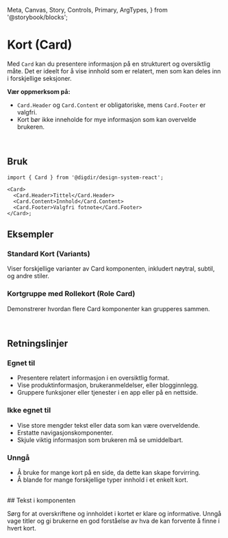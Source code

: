   Meta,
  Canvas,
  Story,
  Controls,
  Primary,
  ArgTypes,
} from '@storybook/blocks';

<Meta of={CardStories} />

# Kort (Card)

Med `Card` kan du presentere informasjon på en strukturert og oversiktlig måte. Det er ideelt for å vise innhold som er relatert, men som kan deles inn i forskjellige seksjoner.

**Vær oppmerksom på:**

- `Card.Header` og `Card.Content` er obligatoriske, mens `Card.Footer` er valgfri.
- Kort bør ikke inneholde for mye informasjon som kan overvelde brukeren.

<br />

<Primary />
<Controls />

## Bruk

<Information text='token' />

```tsx
import { Card } from '@digdir/design-system-react';

<Card>
  <Card.Header>Tittel</Card.Header>
  <Card.Content>Innhold</Card.Content>
  <Card.Footer>Valgfri fotnote</Card.Footer>
</Card>;
```

## Eksempler

### Standard Kort (Variants)

Viser forskjellige varianter av Card komponenten, inkludert nøytral,
subtil, og andre stiler.

<Canvas of={CardStories.Variants} />

### Kortgruppe med Rollekort (Role Card)

Demonstrerer hvordan flere Card komponenter kan grupperes sammen.

<Canvas of={CardGroupStories.Preview} />

<br />

## Retningslinjer

### Egnet til

- Presentere relatert informasjon i en oversiktlig format.
- Vise produktinformasjon, brukeranmeldelser, eller blogginnlegg.
- Gruppere funksjoner eller tjenester i en app eller på en nettside.

### Ikke egnet til

- Vise store mengder tekst eller data som kan være overveldende.
- Erstatte navigasjonskomponenter.
- Skjule viktig informasjon som brukeren må se umiddelbart.

### Unngå

- Å bruke for mange kort på en side, da dette kan skape forvirring.
- Å blande for mange forskjellige typer innhold i et enkelt kort.

<br />
## Tekst i komponenten

Sørg for at overskriftene og innholdet i kortet er klare og informative.
Unngå vage titler og gi brukerne en god forståelse av hva de kan forvente å finne
i hvert kort.

<br />
